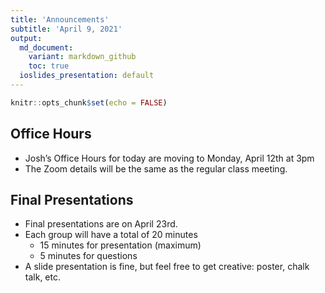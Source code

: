 ```yaml
---
title: 'Announcements'
subtitle: 'April 9, 2021'
output:
  md_document:
    variant: markdown_github
    toc: true
  ioslides_presentation: default
---
```


```r
knitr::opts_chunk$set(echo = FALSE)
```

## Office Hours
- Josh's Office Hours for today are moving to Monday, April 12th at 3pm
- The Zoom details will be the same as the regular class meeting.

## Final Presentations
- Final presentations are on April 23rd.
- Each group will have a total of 20 minutes
    - 15 minutes for presentation (maximum)
    - 5 minutes for questions
- A slide presentation is fine, but feel free to get creative: poster, chalk talk, etc.


